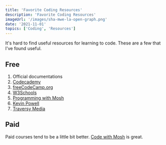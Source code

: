 ```yaml
---
title: 'Favorite Coding Resources'
description: 'Favorite Coding Resources'
imageUrl: '/images/sha-mwe-la-open-graph.png'
date: '2021-11-01'
topics: ['Coding', 'Resources']
---
```


It's hard to find useful resources for learning to code. These are a few that I've found useful.

## Free

1. Official documentations
1. [Codecademy](https://www.codecademy.com)
1. [freeCodeCamp.org](https://www.youtube.com/c/Freecodecamp)
1. [W3Schools](https://www.w3schools.com)
1. [Programming with Mosh](https://www.youtube.com/c/programmingwithmosh)
1. [Kevin Powell](https://www.youtube.com/kepowob)
1. [Traversy Media](https://www.youtube.com/channel/UC29ju8bIPH5as8OGnQzwJyA)

## Paid

Paid courses tend to be a little bit better. [Code with Mosh](https://codewithmosh.com) is great.
